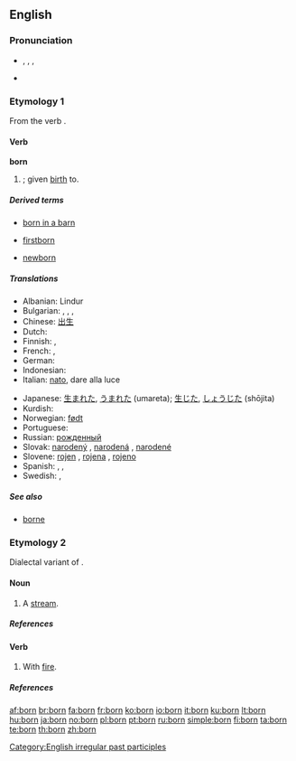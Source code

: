 {{wikipedia}}
{{also|Born}}
==English==

{{rank|William|remain|covered|717|born|somewhat|figure|goes}}

===Pronunciation===
* {{IPA|/ˈboː(r)n/}}, {{IPAchar|/bɔən/}}, {{IPAchar|/bɔəɹn/}}, {{SAMPA|/"bo:(r)n/}}
* {{audio|en-us-born.ogg|Audio (US)}}
*: {{rhymes|ɔː(r)n}}

===Etymology 1===
From the verb {{term|bear|to bear}}.

====Verb====
'''born'''

# {{past participle of|[[bear]]|nodot=1}}; given [[birth]] to.

=====Derived terms=====
{{rel-top3|Terms derived from "born"}}
* [[born in a barn]]
{{rel-mid3}}
* [[firstborn]]
{{rel-mid3}}
* [[newborn]]
{{rel-bottom}}

=====Translations=====
{{trans-top|given birth to}}
* Albanian: Lindur
* Bulgarian: {{t+|bg|роден|m|sc=Cyrl}}, {{t+|bg|родена|f|sc=Cyrl}}, {{t+|bg|родено|n|sc=Cyrl}}, {{t+|bg|родени|p|sc=Cyrl}}
* Chinese: [[出生]]
* Dutch: {{t+|nl|geboren}}
* Finnish: {{t-|fi|syntynyt}}, {{t-|fi|syntyneet}}
* French: {{t+|fr|né|m}}, {{t+|fr|née|f}}
* German: {{t+|de|geboren}}
* Indonesian: {{t+|id|lahir|xs=Indonesian}}
* Italian: [[nato]], dare alla luce
{{trans-mid}}
* Japanese: [[生まれた]], [[うまれた]] (umareta); [[生じた]], [[しょうじた]] (shōjita)
* Kurdish: {{KUchar|[[له‌دایکبوون]]}}
* Norwegian: [[født]]
* Portuguese: {{t+|pt|nascido}}
* Russian: [[рожденный]]
* Slovak: [[narodený]] {{m}}, [[narodená]] {{f}}, [[narodené]] {{n}}
* Slovene: [[rojen]] {{m}}, [[rojena]] {{f}}, [[rojeno]] {{n}}
* Spanish: {{t+|es|nacido}}, {{t-|es|parido}}, {{t-|es|dar a luz|alt=dado a luz}}
* Swedish: {{t+|sv|född|c}}, {{t+|sv|fött|n}}
{{trans-bottom}}

=====See also=====
* [[borne]]

===Etymology 2===
Dialectal variant of {{term|burn}}.

====Noun====
{{en-noun}}

# {{Geordie}} {{alternative spelling of|[[burn]]}} A [[stream]].

=====References=====
{{R:New Geordie Dictionary 1987}}

====Verb====
{{en-verb|borns|bornin|bornt|bornt}}

# {{Geordie}} {{alternative spelling of|[[burn]]}} With [[fire]].

=====References=====
{{R:Dobson & Irwin Newcastle 1970}}

[[Category:English irregular past participles]]

[[af:born]]
[[br:born]]
[[fa:born]]
[[fr:born]]
[[ko:born]]
[[io:born]]
[[it:born]]
[[ku:born]]
[[lt:born]]
[[hu:born]]
[[ja:born]]
[[no:born]]
[[pl:born]]
[[pt:born]]
[[ru:born]]
[[simple:born]]
[[fi:born]]
[[ta:born]]
[[te:born]]
[[th:born]]
[[zh:born]]